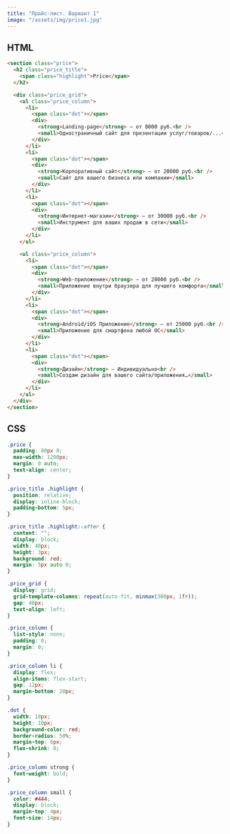 ```yaml
---
title: "Прайс-лист. Вариант 1"
image: "/assets/img/price1.jpg"
---
```


## HTML

```html
<section class="price">
  <h2 class="price_title">
    <span class="highlight">Price</span>
  </h2>

  <div class="price_grid">
    <ul class="price_column">
      <li>
        <span class="dot"></span>
        <div>
          <strong>Landing-page</strong> — от 8000 руб.<br />
          <small>Одностраничный сайт для презентации услуг/товаров/...</small>
        </div>
      </li>
      <li>
        <span class="dot"></span>
        <div>
          <strong>Корпоративный сайт</strong> — от 20000 руб.<br />
          <small>Сайт для вашего бизнеса или компании</small>
        </div>
      </li>
      <li>
        <span class="dot"></span>
        <div>
          <strong>Интернет-магазин</strong> — от 30000 руб.<br />
          <small>Инструмент для ваших продаж в сети</small>
        </div>
      </li>
    </ul>

    <ul class="price_column">
      <li>
        <span class="dot"></span>
        <div>
          <strong>Web-приложение</strong> — от 28000 руб.<br />
          <small>Приложение внутри браузера для лучшего комфорта</small>
        </div>
      </li>
      <li>
        <span class="dot"></span>
        <div>
          <strong>Android/iOS Приложение</strong> — от 25000 руб.<br />
          <small>Приложение для смартфона любой ОС</small>
        </div>
      </li>
      <li>
        <span class="dot"></span>
        <div>
          <strong>Дизайн</strong> — Индивидуально<br />
          <small>Создам дизайн для вашего сайта/приложения…</small>
        </div>
      </li>
    </ul>
  </div>
</section>
```

## CSS

```css
.price {
  padding: 80px 0;
  max-width: 1200px;
  margin: 0 auto;
  text-align: center;
}

.price_title .highlight {
  position: relative;
  display: inline-block;
  padding-bottom: 5px;
}

.price_title .highlight::after {
  content: "";
  display: block;
  width: 40px;
  height: 3px;
  background: red;
  margin: 5px auto 0;
}

.price_grid {
  display: grid;
  grid-template-columns: repeat(auto-fit, minmax(300px, 1fr));
  gap: 40px;
  text-align: left;
}

.price_column {
  list-style: none;
  padding: 0;
  margin: 0;
}

.price_column li {
  display: flex;
  align-items: flex-start;
  gap: 12px;
  margin-bottom: 20px;
}

.dot {
  width: 10px;
  height: 10px;
  background-color: red;
  border-radius: 50%;
  margin-top: 6px;
  flex-shrink: 0;
}

.price_column strong {
  font-weight: bold;
}

.price_column small {
  color: #444;
  display: block;
  margin-top: 4px;
  font-size: 14px;
}
```
